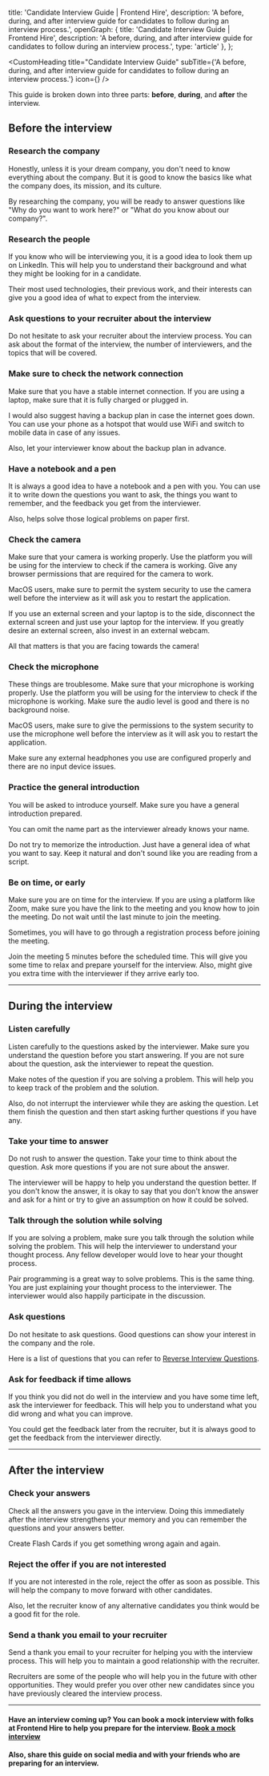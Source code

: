 
  title: 'Candidate Interview Guide | Frontend Hire',
  description: 'A before, during, and after interview guide for candidates to follow during an interview process.',
  openGraph: {
    title: 'Candidate Interview Guide | Frontend Hire',
    description: 'A before, during, and after interview guide for candidates to follow during an interview process.',
    type: 'article'
  },
};

<CustomHeading 
  title="Candidate Interview Guide"
  subTitle={'A before, during, and after interview guide for candidates to follow during an interview process.'}
  icon={<UserCheckIcon size={60}/>}
/>

<AuthorCard
  name="Hruthik Reddy"
  linkedIn="https://www.linkedin.com/in/yarala-hruthik-reddy/"
  twitter="https://twitter.com/thisisyhr"
  website="https://www.iamyhr.com/"
  github="https://github.com/yaralahruthik"
  image={authorImg}
  lastUpdated="13th Feb 2024"
 />

This guide is broken down into three parts: **before**, **during**, and **after** the interview.

## Before the interview

### Research the company

Honestly, unless it is your dream company, you don't need to know everything about the company. But it is good to know the basics like what the company does, its mission, and its culture. 

By researching the company, you will be ready to answer questions like <SpecialText>"Why do you want to work here?"</SpecialText> or <SpecialText>"What do you know about our company?"</SpecialText>.

### Research the people

If you know who will be interviewing you, it is a good idea to look them up on LinkedIn. This will help you to understand their background and what they might be looking for in a candidate.

Their <SpecialText>most used technologies, their previous work, and their interests</SpecialText> can give you a good idea of what to expect from the interview.

### Ask questions to your recruiter about the interview

Do not hesitate to ask your recruiter about the interview process. You can ask about the format of the interview, the number of interviewers, and the topics that will be covered.

### Make sure to check the network connection

Make sure that you have a stable internet connection. If you are using a laptop, make sure that it is fully charged or plugged in. 

I would also suggest having a backup plan in case the internet goes down. You can use <SpecialText>your phone as a hotspot that would use WiFi and switch to mobile data in case of any issues</SpecialText>.

Also, let your interviewer know about the backup plan in advance.

### Have a notebook and a pen

It is always a good idea to have a notebook and a pen with you. You can use it to write down the questions you want to ask, the things you want to remember, and the feedback you get from the interviewer.

Also, helps solve those <SpecialText>logical problems on paper first</SpecialText>.

### Check the camera

Make sure that your camera is working properly. Use the platform you will be using for the interview to check if the camera is working. Give any browser permissions that are required for the camera to work. 

MacOS users, make sure to permit the system security to use the camera well before the interview as it will ask you to restart the application.

If you use an external screen and your laptop is to the side, disconnect the external screen and just use your laptop for the interview. If you greatly desire an external screen, also invest in an external webcam.

<SpecialText>All that matters is that you are facing towards the camera!</SpecialText>

### Check the microphone

These things are troublesome. Make sure that your microphone is working properly. Use the platform you will be using for the interview to check if the microphone is working. Make sure the audio level is good and there is no background noise. 

MacOS users, make sure to give the permissions to the system security to use the microphone well before the interview as it will ask you to restart the application.

Make sure any external headphones you use are configured properly and there are no input device issues.

### Practice the general introduction

You will be asked to introduce yourself. Make sure you have a general introduction prepared. 

You can omit the name part as the interviewer already knows your name.

Do not try to memorize the introduction. Just have a general idea of what you want to say. <SpecialText>Keep it natural</SpecialText> and don't sound like you are reading from a script.

### Be on time, or early

Make sure you are on time for the interview. If you are using a platform like Zoom, make sure you have the link to the meeting and you know how to join the meeting. Do not wait until the last minute to join the meeting. 

Sometimes, you will have to go through a registration process before joining the meeting.

<SpecialText>Join the meeting 5 minutes before the scheduled time.</SpecialText> This will give you some time to relax and prepare yourself for the interview. Also, might give you extra time with the interviewer if they arrive early too.

---

## During the interview

### Listen carefully

Listen carefully to the questions asked by the interviewer. Make sure you understand the question before you start answering. If you are not sure about the question, ask the interviewer to repeat the question.

<SpecialText>Make notes</SpecialText> of the question if you are solving a problem. This will help you to keep track of the problem and the solution.

Also, do not interrupt the interviewer while they are asking the question. Let them finish the question and then start asking further questions if you have any.

### Take your time to answer

Do not rush to answer the question. Take your time to think about the question. Ask more questions if you are not sure about the answer. 

The interviewer will be happy to help you understand the question better. If you don't know the answer, it is okay to say that you don't know the answer and ask for a hint or try to give an assumption on how it could be solved.

### Talk through the solution while solving

If you are solving a problem, make sure you talk through the solution while solving the problem. This will help the interviewer to understand your thought process. Any fellow developer would love to hear your thought process.

<SpecialText>Pair programming is a great way to solve problems.</SpecialText> This is the same thing. You are just explaining your thought process to the interviewer. The interviewer would also happily participate in the discussion.

### Ask questions

Do not hesitate to ask questions. Good questions can show your interest in the company and the role.

Here is a list of questions that you can refer to [Reverse Interview Questions](https://github.com/viraptor/reverse-interview).


### Ask for feedback if time allows

If you think you did not do well in the interview and you have some time left, ask the interviewer for feedback. This will help you to understand what you did wrong and what you can improve.

You could get the feedback later from the recruiter, but it is <SpecialText>always good to get the feedback from the interviewer directly.</SpecialText>

---

## After the interview

### Check your answers

Check all the answers you gave in the interview. Doing this immediately after the interview strengthens your memory and you can remember the questions and your answers better.

<SpecialText>Create Flash Cards if you get something wrong again and again.</SpecialText>

### Reject the offer if you are not interested

If you are not interested in the role, reject the offer as soon as possible. This will help the company to move forward with other candidates.

Also, <SpecialText>let the recruiter know of any alternative candidates you think would be a good fit for the role.</SpecialText>

### Send a thank you email to your recruiter

Send a thank you email to your recruiter for helping you with the interview process. This will help you to maintain a good relationship with the recruiter. 

<SpecialText>Recruiters are some of the people who will help you in the future with other opportunities.</SpecialText> They would prefer you over other new candidates since you have previously cleared the interview process.

---

#### Have an interview coming up? You can book a mock interview with folks at Frontend Hire to help you prepare for the interview. <SpecialText>[Book a mock interview](/interviews/mock-personal-interview)</SpecialText>

#### Also, share this guide on social media and with your friends who are preparing for an interview.

<ShareLinks link={metadata.openGraph.url} />